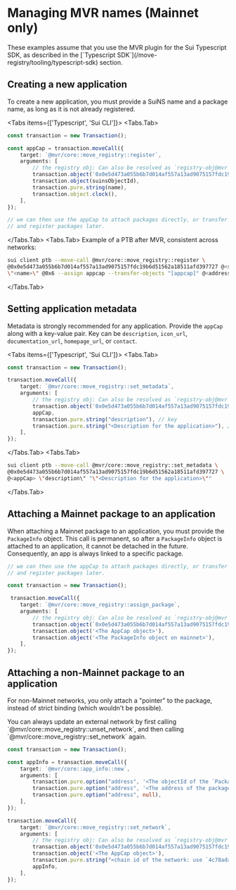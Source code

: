 
<Beta/>

# Managing MVR names (Mainnet only)

<Callout type="warning">
    These examples assume that you use the MVR plugin for the Sui Typescript SDK, as described in the  [`Typescript SDK`](/move-registry/tooling/typescript-sdk) section.
</Callout>

## Creating a new application

To create a new application, you must provide a SuiNS name and a package name, as long as it is not
already registered.

<Tabs items={['Typescript', 'Sui CLI']}>
<Tabs.Tab>

```typescript
const transaction = new Transaction();

const appCap = transaction.moveCall({
    target: `@mvr/core::move_registry::register`,
    arguments: [
        // the registry obj: Can also be resolved as `registry-obj@mvr` from mainnet SuiNS.
        transaction.object('0x0e5d473a055b6b7d014af557a13ad9075157fdc19b6d51562a18511afd397727'),
        transaction.object(suinsObjectId),
        transaction.pure.string(name),
        transaction.object.clock(),
    ],
});

// we can then use the appCap to attach packages directly, or transfer (e.g. to a safe address)
// and register packages later.
```
</Tabs.Tab>
<Tabs.Tab>
Example of a PTB after MVR, consistent across networks:

```bash
sui client ptb --move-call @mvr/core::move_registry::register \
@0x0e5d473a055b6b7d014af557a13ad9075157fdc19b6d51562a18511afd397727 @<suinsObjectId> \
\"<name>\" @0x6 --assign appcap --transfer-objects "[appcap]" @<address-to-transfer-appcap>
```
</Tabs.Tab>
</Tabs>


## Setting application metadata

Metadata is strongly recommended for any application. Provide the `appCap` along with a key-value pair.
Key can be `description`, `icon_url`, `documentation_url`, `homepage_url`, or `contact`.

<Tabs items={['Typescript', 'Sui CLI']}>
<Tabs.Tab>
```typescript
const transaction = new Transaction();

transaction.moveCall({
    target: `@mvr/core::move_registry::set_metadata`,
    arguments: [
        // the registry obj: Can also be resolved as `registry-obj@mvr` from Mainnet SuiNS.
        transaction.object('0x0e5d473a055b6b7d014af557a13ad9075157fdc19b6d51562a18511afd397727'), // Move registry
        appCap,
        transaction.pure.string("description"), // key
        transaction.pure.string("<Description for the application>"), // value
    ],
});
```
</Tabs.Tab>
<Tabs.Tab>

```bash
sui client ptb --move-call @mvr/core::move_registry::set_metadata \
@0x0e5d473a055b6b7d014af557a13ad9075157fdc19b6d51562a18511afd397727 \
@<appCap> \"description\" "\"<Description for the application>\""
```
</Tabs.Tab>
</Tabs>

## Attaching a Mainnet package to an application

When attaching a Mainnet package to an application, you must provide the `PackageInfo` object.
This call is permanent, so after a `PackageInfo` object is attached to an application, it cannot be
detached in the future. Consequently, an app is always linked to a specific package.

```typescript
// we can then use the appCap to attach packages directly, or transfer (e.g. to a safe address)
// and register packages later.

const transaction = new Transaction();

 transaction.moveCall({
    target: `@mvr/core::move_registry::assign_package`,
    arguments: [
        // the registry obj: Can also be resolved as `registry-obj@mvr` from mainnet SuiNS.
        transaction.object(`0x0e5d473a055b6b7d014af557a13ad9075157fdc19b6d51562a18511afd397727`),
        transaction.object('<The AppCap object>'),
        transaction.object('<The PackageInfo object on mainnet>'),
    ],
});
```

## Attaching a non-Mainnet package to an application

For non-Mainnet networks, you only attach a "pointer" to the package, instead of strict binding (which wouldn't be possible).

<Callout>
You can always update an external network by first calling `@mvr/core::move_registry::unset_network`, and then calling `@mvr/core::move_registry::set_network` again.
</Callout>

```typescript
const transaction = new Transaction();

const appInfo = transaction.moveCall({
    target: `@mvr/core::app_info::new`,
    arguments: [
        transaction.pure.option("address", '<The objectId of the `PackageInfo` object on the external network>'),
        transaction.pure.option("address", '<The address of the package on the external network>'),
        transaction.pure.option("address", null),
    ],
});

transaction.moveCall({
    target: `@mvr/core::move_registry::set_network`,
    arguments: [
        // the registry obj: Can also be resolved as `registry-obj@mvr` from mainnet SuiNS.
        transaction.object('0x0e5d473a055b6b7d014af557a13ad9075157fdc19b6d51562a18511afd397727'),
        transaction.object('<The AppCap object>'),
        transaction.pure.string("<chain id of the network: use `4c78adac` for testnet>"),
        appInfo,
    ],
});
```
